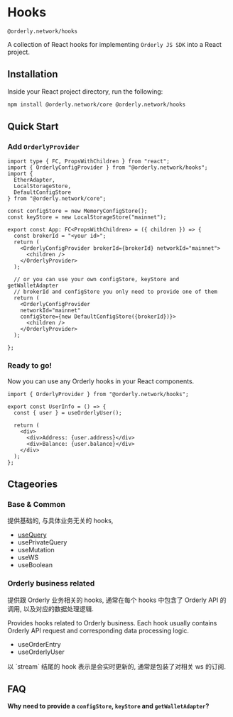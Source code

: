 
# Hooks

`@orderly.network/hooks`

A collection of React hooks for implementing `Orderly JS SDK` into a React project.

## Installation

Inside your React project directory, run the following:

```sh npm2yarn copy
npm install @orderly.network/core @orderly.network/hooks
```

## Quick Start

<Steps>

### Add `OrderlyProvider`

```tsx
import type { FC, PropsWithChildren } from "react";
import { OrderlyConfigProvider } from "@orderly.network/hooks";
import {
  EtherAdapter,
  LocalStorageStore,
  DefaultConfigStore
} from "@orderly.network/core";

const configStore = new MemoryConfigStore();
const keyStore = new LocalStorageStore("mainnet");

export const App: FC<PropsWithChildren> = ({ children }) => {
  const brokerId = "<your id>";
  return (
    <OrderlyConfigProvider brokerId={brokerId} networkId="mainnet">
      <children />
    </OrderlyProvider>
  );

  // or you can use your own configStore, keyStore and getWalletAdapter
  // brokerId and configStore you only need to provide one of them
  return (
    <OrderlyConfigProvider
    networkId="mainnet"
    configStore={new DefaultConfigStore({brokerId})}>
      <children />
    </OrderlyProvider>
  );

};
```

### Ready to go!

Now you can use any Orderly hooks in your React components.

```tsx
import { OrderlyProvider } from "@orderly.network/hooks";

export const UserInfo = () => {
  const { user } = useOrderlyUser();

  return (
    <div>
      <div>Address: {user.address}</div>
      <div>Balance: {user.balance}</div>
    </div>
  );
};
```

</Steps>

## Ctageories

### Base & Common

提供基础的, 与具体业务无关的 hooks,

- [useQuery](/docs/hooks/useQuery)
- usePrivateQuery
- useMutation
- useWS
- useBoolean

### Orderly business related

提供跟 Orderly 业务相关的 hooks, 通常在每个 hooks 中包含了 Orderly API 的调用, 以及对应的数据处理逻辑.

Provides hooks related to Orderly business. Each hook usually contains Orderly API request and corresponding data processing logic.

- useOrderEntry
- useOrderlyUser

<Callout type="info">
  以 `stream` 结尾的 hook 表示是会实时更新的, 通常是包装了对相关 ws 的订阅.
</Callout>

## FAQ

**Why need to provide a `configStore`, `keyStore` and `getWalletAdapter`?**

